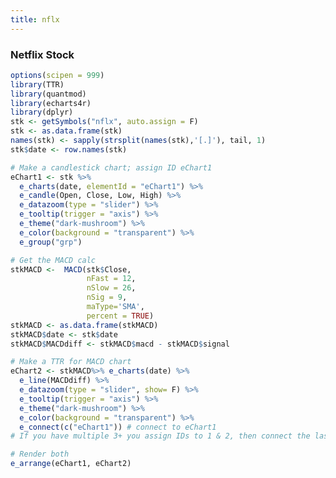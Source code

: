 ```yaml
---
title: nflx
---
```


### Netflix Stock

```r
options(scipen = 999)
library(TTR)
library(quantmod)
library(echarts4r)
library(dplyr)
stk <- getSymbols("nflx", auto.assign = F) 
stk <- as.data.frame(stk)
names(stk) <- sapply(strsplit(names(stk),'[.]'), tail, 1)
stk$date <- row.names(stk)
```

```r

# Make a candlestick chart; assign ID eChart1
eChart1 <- stk %>% 
  e_charts(date, elementId = "eChart1") %>% 
  e_candle(Open, Close, Low, High) %>% 
  e_datazoom(type = "slider") %>% 
  e_tooltip(trigger = "axis") %>% 
  e_theme("dark-mushroom") %>% 
  e_color(background = "transparent") %>%
  e_group("grp")

# Get the MACD calc
stkMACD <-  MACD(stk$Close, 
                 nFast = 12, 
                 nSlow = 26, 
                 nSig = 9, 
                 maType='SMA',
                 percent = TRUE)
stkMACD <- as.data.frame(stkMACD)
stkMACD$date <- stk$date
stkMACD$MACDdiff <- stkMACD$macd - stkMACD$signal

# Make a TTR for MACD chart
eChart2 <- stkMACD%>% e_charts(date) %>% 
  e_line(MACDdiff) %>% 
  e_datazoom(type = "slider", show= F) %>% 
  e_tooltip(trigger = "axis") %>% 
  e_theme("dark-mushroom") %>% 
  e_color(background = "transparent") %>%
  e_connect(c("eChart1")) # connect to eChart1
# If you have multiple 3+ you assign IDs to 1 & 2, then connect the last one with e_connect(c("eChart1","eChart2")) etc.

# Render both
e_arrange(eChart1, eChart2)

```
